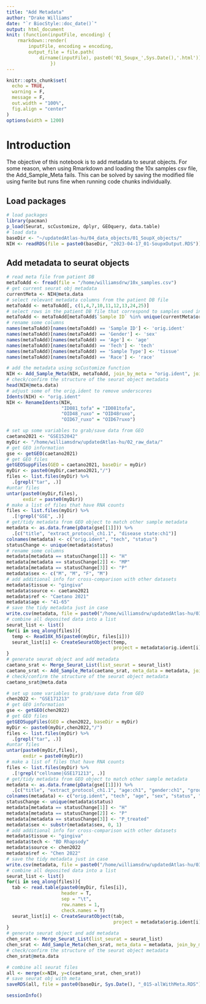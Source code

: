 ```yaml
---
title: "Add Metadata"
author: "Drake Williams"
date: "`r BiocStyle::doc_date()`"
output: html_document
knit: (function(inputFile, encoding) { 
    rmarkdown::render(
        inputFile, encoding = encoding, 
        output_file = file.path(
            dirname(inputFile), paste0('01_Soupx_',Sys.Date(),'.html'))) 
                })
---
```


```r
knitr::opts_chunk$set(
  echo = TRUE,
  warning = F,
  message = F, 
  out.width = "100%",
  fig.align = "center"
)
options(width = 1200)
```

# Introduction

The objective of this notebook is to add metadata to seurat objects. For some reason, when using Rmarkdown and loading the 10x samples csv file, the Add_Sample_Meta fails. This can be solved by saving the modified file using fwrite but runs fine when running code chunks individually.

## Load packages

```r
# load packages
library(pacman)
p_load(Seurat, scCustomize, dplyr, GEOquery, data.table)
# load data
baseDir <- "~/updatedAtlas-hu/04_data_objects/01_SoupX_objects/"
NIH <- readRDS(file = paste0(baseDir, "2023-04-17_01-SoupxOutput.RDS"))
```

## Add metadata to seurat objects
```r
# read meta file from patient DB
metaToAdd <- fread(file = "/home/williamsdrw/10x_samples.csv")
# get current seurat obj metadata
currentMeta <- NIH@meta.data
# select relevant metadata columns from the patient DB file
metaToAdd <- metaToAdd[, c(1,4,7,10,11,12,13,24,25)]
# select rows in the patient DB file that correspond to samples used in seurat obj
metaToAdd <- metaToAdd[metaToAdd$`Sample ID` %in% unique(currentMeta$orig.ident),]
# rename some columns
names(metaToAdd)[names(metaToAdd) == 'Sample ID'] <- 'orig.ident'
names(metaToAdd)[names(metaToAdd) == 'Gender'] <- 'sex'
names(metaToAdd)[names(metaToAdd) == 'Age'] <- 'age'
names(metaToAdd)[names(metaToAdd) == 'Tech'] <- 'tech'
names(metaToAdd)[names(metaToAdd) == 'Sample Type'] <- 'tissue'
names(metaToAdd)[names(metaToAdd) == 'Race'] <- 'race'

# add the metadata using scCustomize function
NIH <- Add_Sample_Meta(NIH, metaToAdd, join_by_meta = "orig.ident", join_by_seurat = "orig.ident")
# check/confirm the structure of the seurat object metadata
head(NIH@meta.data)
# adjust some of the orig.ident to remove underscores
Idents(NIH) <- "orig.ident"
NIH <- RenameIdents(NIH,
                    "ID081_tofa" = "ID081tofa",
                    "OID48_ruxo" = "OID48ruxo",
                    "OID67_ruxo" = "OID67ruxo")
```

```r
# set up some variables to grab/save data from GEO
caetano2021 <- "GSE152042"
myDir <- "/home/williamsdrw/updatedAtlas-hu/02_raw_data/"
# get GEO information
gse <- getGEO(caetano2021)
# get GEO files
getGEOSuppFiles(GEO = caetano2021, baseDir = myDir)
myDir <- paste0(myDir,caetano2021,"/")
files <- list.files(myDir) %>%
  .[grepl("tar", .)]
#untar files
untar(paste0(myDir,files),
      exdir = paste0(myDir))
# make a list of files that have RNA counts
files <- list.files(myDir) %>%
  .[!grepl("GSE", .)]
# get/tidy metadata from GEO object to match other sample metadata
metadata <- as.data.frame(pData(gse[[1]])) %>%
  .[c("title", "extract_protocol_ch1.1", "disease state:ch1")]
colnames(metadata) <- c("orig.ident", "tech", "status")
statusChange <- unique(metadata$status)
# rename some columns
metadata[metadata == statusChange[1]] <- "H"
metadata[metadata == statusChange[2]] <- "MP"
metadata[metadata == statusChange[3]] <- "P"
metadata$sex <- c("M", "M", "F", "M")
# add additional info for cross-comparison with other datasets
metadata$tissue <- "gingiva"
metadata$source <- caetano2021
metadata$ref <- "Caetano 2021"
metadata$age <- "41-65"
# save the tidy metadata just in case
write.csv(metadata, file = paste0("/home/williamsdrw/updatedAtlas-hu/03_meta_data/", Sys.Date(), "_GSE152042_metadata.csv"))
# combine all deposited data into a list
seurat_list <- list()
for(i in seq_along(files)){
  temp <- Read10X_h5(paste0(myDir, files[i]))
  seurat_list[i] <- CreateSeuratObject(temp,
                                       project = metadata$orig.ident[i])
}
# generate seurat object and add metadata
caetano_srat <- Merge_Seurat_List(list_seurat = seurat_list)
caetano_srat <- Add_Sample_Meta(caetano_srat, meta_data = metadata, join_by_meta = "orig.ident", join_by_seurat = "orig.ident")
# check/confirm the structure of the seurat object metadata
caetano_srat@meta.data
```

```r
# set up some variables to grab/save data from GEO
chen2022 <- "GSE171213"
# get GEO information
gse <- getGEO(chen2022)
# get GEO files
getGEOSuppFiles(GEO = chen2022, baseDir = myDir)
myDir <- paste0(myDir,chen2022,"/")
files <- list.files(myDir) %>%
  .[grepl("tar", .)]
#untar files
untar(paste0(myDir,files),
      exdir = paste0(myDir))
# make a list of files that have RNA counts
files <- list.files(myDir) %>%
  .[!grepl("cellname|GSE171213", .)]
# get/tidy metadata from GEO object to match other sample metadata
metadata <- as.data.frame(pData(gse[[1]])) %>%
  .[c("title", "extract_protocol_ch1.1", "age:ch1", "gender:ch1", "group:ch1", "tissue:ch1")]
colnames(metadata) <- c("orig.ident", "tech", "age", "sex", "status", "tissue")
statusChange <- unique(metadata$status)
metadata[metadata == statusChange[1]] <- "H"
metadata[metadata == statusChange[2]] <- "P"
metadata[metadata == statusChange[3]] <- "P_treated"
metadata$sex <- substr(metadata$sex, 0, 1)
# add additional info for cross-comparison with other datasets
metadata$tissue <- "gingiva"
metadata$tech <- "BD Rhapsody"
metadata$source <- chen2022
metadata$ref <- "Chen 2022"
# save the tidy metadata just in case
write.csv(metadata, file = paste0("/home/williamsdrw/updatedAtlas-hu/03_meta_data/", Sys.Date(), "_GSE171213_metadata.csv"))
# combine all deposited data into a list
seurat_list <- list()
for(i in seq_along(files)){
  tab <- read.table(paste0(myDir, files[i]), 
                    header = T, 
                    sep = "\t", 
                    row.names = 1, 
                    check.names = T)
  seurat_list[i] <- CreateSeuratObject(tab,
                                       project = metadata$orig.ident[i])
}
# generate seurat object and add metadata
chen_srat <- Merge_Seurat_List(list_seurat = seurat_list)
chen_srat <- Add_Sample_Meta(chen_srat, meta_data = metadata, join_by_meta = "orig.ident", join_by_seurat = "orig.ident")
# check/confirm the structure of the seurat object metadata
chen_srat@meta.data
```


```r
# combine all seurat files
all <- merge(x=NIH, y=c(caetano_srat, chen_srat))
# save seurat obj with meta
saveRDS(all, file = paste0(baseDir, Sys.Date(), "_015-allWithMeta.RDS"))
```

```r
sessionInfo()
```

